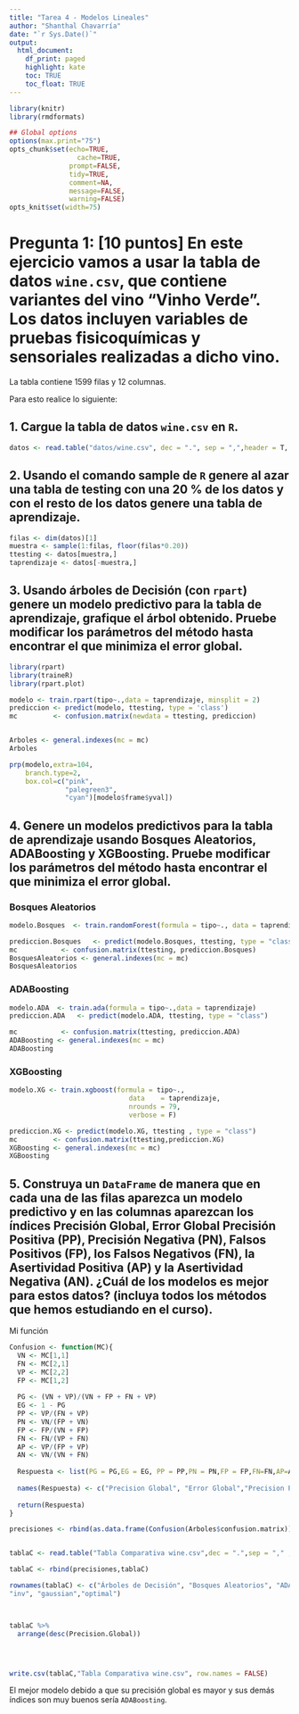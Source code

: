 ```yaml
---
title: "Tarea 4 - Modelos Lineales"
author: "Shanthal Chavarría"
date: "`r Sys.Date()`"
output:
  html_document: 
    df_print: paged 
    highlight: kate
    toc: TRUE
    toc_float: TRUE
---
```



```r
library(knitr)
library(rmdformats)

## Global options
options(max.print="75")
opts_chunk$set(echo=TRUE,
	             cache=TRUE,
               prompt=FALSE,
               tidy=TRUE,
               comment=NA,
               message=FALSE,
               warning=FALSE)
opts_knit$set(width=75)
```


# Pregunta 1: __[10 puntos]__ En este ejercicio vamos a usar la tabla de datos `wine.csv`, que contiene variantes del vino “Vinho Verde”. Los datos incluyen variables de pruebas fisicoquímicas y sensoriales realizadas a dicho vino.

La tabla contiene 1599 filas y 12 columnas.

Para esto realice lo siguiente:

## 1. Cargue la tabla de datos `wine.csv` en `R`.

```r
datos <- read.table("datos/wine.csv", dec = ".", sep = ",",header = T, stringsAsFactors = T)
```

## 2. Usando el comando sample de `R` genere al azar una tabla de testing con una 20 % de los datos y con el resto de los datos genere una tabla de aprendizaje.

```r
filas <- dim(datos)[1] 
muestra <- sample(1:filas, floor(filas*0.20))
ttesting <- datos[muestra,]
taprendizaje <- datos[-muestra,]
```

## 3. Usando árboles de Decisión (con `rpart`) genere un modelo predictivo para la tabla de aprendizaje, grafique el árbol obtenido. Pruebe modificar los parámetros del método hasta encontrar el que minimiza el error global.

```r
library(rpart)
library(traineR)
library(rpart.plot)

modelo <- train.rpart(tipo~.,data = taprendizaje, minsplit = 2)
prediccion <- predict(modelo, ttesting, type = 'class')
mc         <- confusion.matrix(newdata = ttesting, prediccion)


Arboles <- general.indexes(mc = mc)
Arboles
```

```r
prp(modelo,extra=104,
    branch.type=2, 
    box.col=c("pink",
              "palegreen3",
              "cyan")[modelo$frame$yval])
```

## 4. Genere un modelos predictivos para la tabla de aprendizaje usando Bosques Aleatorios, ADABoosting y XGBoosting. Pruebe modificar los parámetros del método hasta encontrar el que minimiza el error global.

### Bosques Aleatorios

```r
modelo.Bosques  <- train.randomForest(formula = tipo~., data = taprendizaje, importance = T)

prediccion.Bosques   <- predict(modelo.Bosques, ttesting, type = "class")
mc           <- confusion.matrix(ttesting, prediccion.Bosques)
BosquesAleatorios <- general.indexes(mc = mc)
BosquesAleatorios
```

### ADABoosting

```r
modelo.ADA  <- train.ada(formula = tipo~.,data = taprendizaje)
prediccion.ADA   <- predict(modelo.ADA, ttesting, type = "class")

mc           <- confusion.matrix(ttesting, prediccion.ADA)
ADABoosting <- general.indexes(mc = mc)
ADABoosting
```

### XGBoosting

```r
modelo.XG <- train.xgboost(formula = tipo~.,
                              data    = taprendizaje,
                              nrounds = 79,
                              verbose = F)

prediccion.XG <- predict(modelo.XG, ttesting , type = "class")
mc         <- confusion.matrix(ttesting,prediccion.XG)
XGBoosting <- general.indexes(mc = mc)
XGBoosting
```

## 5. Construya un `DataFrame` de manera que en cada una de las filas aparezca un modelo predictivo y en las columnas aparezcan los índices Precisión Global, Error Global Precisión Positiva (PP), Precisión Negativa (PN), Falsos Positivos (FP), los Falsos Negativos (FN), la Asertividad Positiva (AP) y la Asertividad Negativa (AN). ¿Cuál de los modelos es mejor para estos datos? (incluya todos los métodos que hemos estudiando en el curso).

Mi función 

```r
Confusion <- function(MC){
  VN <- MC[1,1]
  FN <- MC[2,1]
  VP <- MC[2,2]
  FP <- MC[1,2]
  
  PG <- (VN + VP)/(VN + FP + FN + VP)
  EG <- 1 - PG
  PP <- VP/(FN + VP)
  PN <- VN/(FP + VN)
  FP <- FP/(VN + FP)
  FN <- FN/(VP + FN)
  AP <- VP/(FP + VP)
  AN <- VN/(VN + FN)
  
  Respuesta <- list(PG = PG,EG = EG, PP = PP,PN = PN,FP = FP,FN=FN,AP=AP,AN=AN)
  
  names(Respuesta) <- c("Precision Global", "Error Global","Precision Positiva", "Precision Negativa", "Falsos Positivos", "Falsos Negativos", "Asertividad Positiva" , "Asertividad Negativa")
  
  return(Respuesta)
}
```


```r

precisiones <- rbind(as.data.frame(Confusion(Arboles$confusion.matrix)),as.data.frame(Confusion(BosquesAleatorios$confusion.matrix)),as.data.frame(Confusion(ADABoosting$confusion.matrix)),as.data.frame(Confusion(XGBoosting$confusion.matrix)))


tablaC <- read.table("Tabla Comparativa wine.csv",dec = ".",sep = "," , header = T)

tablaC <- rbind(precisiones,tablaC)

rownames(tablaC) <- c("Árboles de Decisión", "Bosques Aleatorios", "ADA Boosting", "XG Boosting","rectangular", "triangular", "epanechnikov", "biweight", "triweight", "cos",
"inv", "gaussian","optimal")



tablaC %>%
  arrange(desc(Precision.Global))




write.csv(tablaC,"Tabla Comparativa wine.csv", row.names = FALSE)

```

El mejor modelo debido a que su precisión global es mayor y sus demás índices son muy buenos sería `ADABoosting`.

